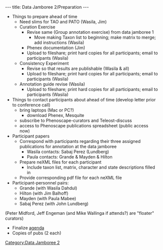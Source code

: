 ---
title: Data Jamboree 2/Preparation
---

*Things to prepare ahead of time
**Need slims for TAO and PATO (Wasila, Jim)
**Curation Exercise
***Revise same (Group annotation exercise) from data jamboree 1
****Move making Taxon list to beginning; make matrix to merge; add instructions (Wasila)
***Phenex documentation (Jim)
***Upload to fileshare; print hard copies for all participants; email to participants (Wasila)
**Consistency Experiment
***Revise so that results are publishable (Wasila & all)
***Upload to fileshare; print hard copies for all participants; email to participants (Wasila)
**Annotation guide revise (Wasila)
***Upload to fileshare; print hard copies for all participants; email to participants (Wasila)
*Things to contact participants about ahead of time (develop letter prior to conference call)
**bring laptops (Mac or PC?)
***download Phenex, Mesquite
**subscribe to Phenoscape-curators and Teleost-discuss
**access to Phenoscape publications spreadsheet (public access now)
*Participant papers
**Correspond with participants regarding their three assigned publications for annotation at the data jamboree
***Wasila contacts: Sabaj Perez (Lundberg)
***Paula contacts: Grande & Mayden & Hilton
**Prepare neXML files for each participant
***Include taxon list, matrix, character and state descriptions filled in
**Provide corresponding pdf file for each neXML file
*Participant-personnel pairs:
**Grande (with Wasila Dahdul)
**Hilton (with Jim Balhoff)
**Mayden (with Paula Mabee)
**Sabaj Perez (with John Lundberg)
(Peter Midford, Jeff Engeman (and Mike Wallinga if attends?) are "floater" curators)
*Finalize [[Data_Jamboree_2/agenda|agenda]]
*Copies of pubs (2 each)

[[Category:Data Jamboree 2]]